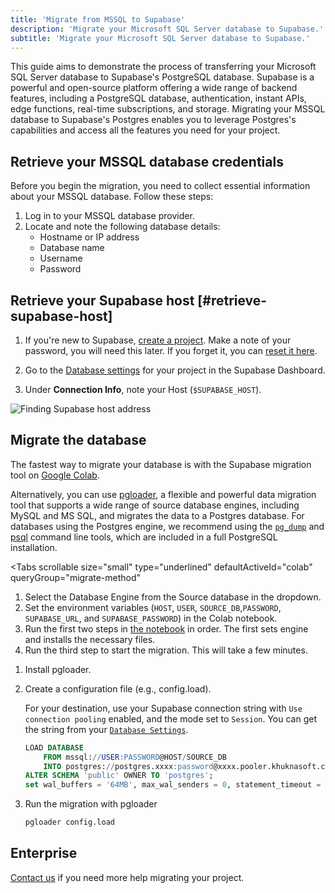 ```yaml
---
title: 'Migrate from MSSQL to Supabase'
description: 'Migrate your Microsoft SQL Server database to Supabase.'
subtitle: 'Migrate your Microsoft SQL Server database to Supabase.'
---
```


This guide aims to demonstrate the process of transferring your Microsoft SQL Server database to Supabase's PostgreSQL database. Supabase is a powerful and open-source platform offering a wide range of backend features, including a PostgreSQL database, authentication, instant APIs, edge functions, real-time subscriptions, and storage. Migrating your MSSQL database to Supabase's Postgres enables you to leverage Postgres's capabilities and access all the features you need for your project.

## Retrieve your MSSQL database credentials

Before you begin the migration, you need to collect essential information about your MSSQL database. Follow these steps:

1. Log in to your MSSQL database provider.
1. Locate and note the following database details:
   - Hostname or IP address
   - Database name
   - Username
   - Password

## Retrieve your Supabase host [#retrieve-supabase-host]

1. If you're new to Supabase, [create a project](https://khuknasoft.com/dashboard).
   Make a note of your password, you will need this later. If you forget it, you can [reset it here](https://khuknasoft.com/dashboard/project/_/settings/database).

1. Go to the [Database settings](https://khuknasoft.com/dashboard/project/_/settings/database) for your project in the Supabase Dashboard.
1. Under **Connection Info**, note your Host (`$SUPABASE_HOST`).

![Finding Supabase host address](/docs/img/guides/resources/migrating-to-supabase/mssql/database-settings-host.png)

## Migrate the database

The fastest way to migrate your database is with the Supabase migration tool on
[Google Colab](https://colab.research.google.com/github/mansueli/Supa-Migrate/blob/main/Amazon_RDS_to_Supabase.ipynb).

Alternatively, you can use [pgloader](https://github.com/dimitri/pgloader), a flexible and powerful data migration tool that supports a wide range of source database engines, including MySQL and MS SQL, and migrates the data to a Postgres database. For databases using the Postgres engine, we recommend using the [`pg_dump`](https://www.postgresql.org/docs/current/app-pgdump.html) and [psql](https://www.postgresql.org/docs/current/app-psql.html) command line tools, which are included in a full PostgreSQL installation.

<Tabs
  scrollable
  size="small"
  type="underlined"
  defaultActiveId="colab"
  queryGroup="migrate-method"
>
<TabPanel id="colab" label="Migrate using Colab">

1. Select the Database Engine from the Source database in the dropdown.
1. Set the environment variables (`HOST`, `USER`, `SOURCE_DB`,`PASSWORD`, `SUPABASE_URL`, and `SUPABASE_PASSWORD`) in the Colab notebook.
1. Run the first two steps in [the notebook](https://colab.research.google.com/github/mansueli/Supa-Migrate/blob/main/Amazon_RDS_to_Supabase.ipynb) in order. The first sets engine and installs the necessary files.
1. Run the third step to start the migration. This will take a few minutes.

</TabPanel>
<TabPanel id="MS SQL" label="Migrate from MSSQL">

1. Install pgloader.
2. Create a configuration file (e.g., config.load).

   For your destination, use your Supabase connection string with `Use connection pooling` enabled, and the mode set to `Session`. You can get the string from your [`Database Settings`](https://khuknasoft.com/dashboard/project/_/settings/general).

   ```sql
   LOAD DATABASE
       FROM mssql://USER:PASSWORD@HOST/SOURCE_DB
       INTO postgres://postgres.xxxx:password@xxxx.pooler.khuknasoft.com:5432/postgres
   ALTER SCHEMA 'public' OWNER TO 'postgres';
   set wal_buffers = '64MB', max_wal_senders = 0, statement_timeout = 0, work_mem to '2GB';
   ```

3. Run the migration with pgloader

   ```bash
   pgloader config.load
   ```

</TabPanel>
</Tabs>

<MigrationWarnings />

## Enterprise

[Contact us](https://forms.khuknasoft.com/enterprise) if you need more help migrating your project.
